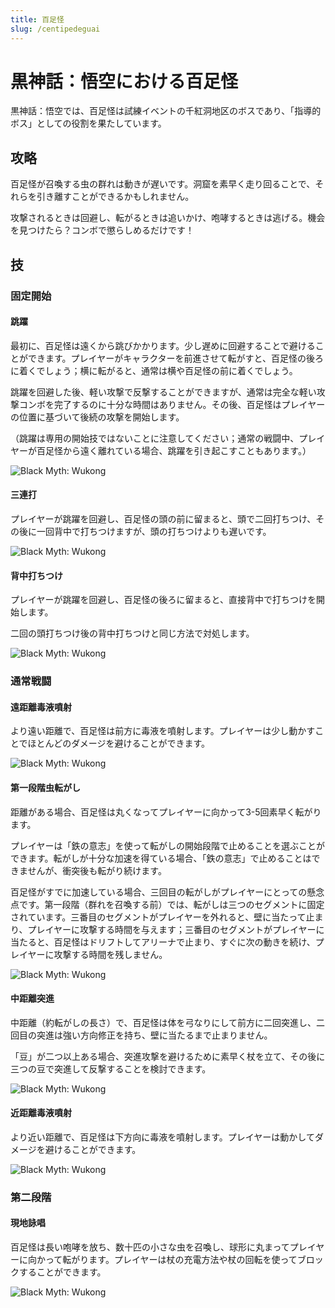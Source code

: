 ```yaml
---
title: 百足怪
slug: /centipedeguai
---
```


# 黒神話：悟空における百足怪

黒神話：悟空では、百足怪は試練イベントの千紅洞地区のボスであり、「指導的ボス」としての役割を果たしています。

## 攻略

百足怪が召喚する虫の群れは動きが遅いです。洞窟を素早く走り回ることで、それらを引き離すことができるかもしれません。

攻撃されるときは回避し、転がるときは追いかけ、咆哮するときは逃げる。機会を見つけたら？コンボで懲らしめるだけです！

## 技

### 固定開始

#### 跳躍

最初に、百足怪は遠くから跳びかかります。少し遅めに回避することで避けることができます。プレイヤーがキャラクターを前進させて転がすと、百足怪の後ろに着くでしょう；横に転がると、通常は横や百足怪の前に着くでしょう。

跳躍を回避した後、軽い攻撃で反撃することができますが、通常は完全な軽い攻撃コンボを完了するのに十分な時間はありません。その後、百足怪はプレイヤーの位置に基づいて後続の攻撃を開始します。

（跳躍は専用の開始技ではないことに注意してください；通常の戦闘中、プレイヤーが百足怪から遠く離れている場合、跳躍を引き起こすこともあります。）

<img src="/img/bosses/feipu.gif" alt="Black Myth: Wukong"/>

#### 三連打

プレイヤーが跳躍を回避し、百足怪の頭の前に留まると、頭で二回打ちつけ、その後に一回背中で打ちつけますが、頭の打ちつけよりも遅いです。

<img src="/img/bosses/sandusnza.gif" alt="Black Myth: Wukong"/>

#### 背中打ちつけ

プレイヤーが跳躍を回避し、百足怪の後ろに留まると、直接背中で打ちつけを開始します。

二回の頭打ちつけ後の背中打ちつけと同じ方法で対処します。

<img src="/img/bosses/beiza.gif" alt="Black Myth: Wukong"/>

### 通常戦闘

#### 遠距離毒液噴射

より遠い距離で、百足怪は前方に毒液を噴射します。プレイヤーは少し動かすことでほとんどのダメージを避けることができます。

<img src="/img/bosses/yjlpd.gif" alt="Black Myth: Wukong"/>

#### 第一段階虫転がし

距離がある場合、百足怪は丸くなってプレイヤーに向かって3-5回素早く転がります。

プレイヤーは「鉄の意志」を使って転がしの開始段階で止めることを選ぶことができます。転がしが十分な加速を得ている場合、「鉄の意志」で止めることはできませんが、衝突後も転がり続けます。

百足怪がすでに加速している場合、三回目の転がしがプレイヤーにとっての懸念点です。第一段階（群れを召喚する前）では、転がしは三つのセグメントに固定されています。三番目のセグメントがプレイヤーを外れると、壁に当たって止まり、プレイヤーに攻撃する時間を与えます；三番目のセグメントがプレイヤーに当たると、百足怪はドリフトしてアリーナで止まり、すぐに次の動きを続け、プレイヤーに攻撃する時間を残しません。

<img src="/img/bosses/chonche.gif" alt="Black Myth: Wukong"/>

#### 中距離突進

中距離（約転がしの長さ）で、百足怪は体を弓なりにして前方に二回突進し、二回目の突進は強い方向修正を持ち、壁に当たるまで止まりません。

「豆」が二つ以上ある場合、突進攻撃を避けるために素早く杖を立て、その後に三つの豆で突進して反撃することを検討できます。

<img src="/img/bosses/zjltj.gif" alt="Black Myth: Wukong"/>

#### 近距離毒液噴射

より近い距離で、百足怪は下方向に毒液を噴射します。プレイヤーは動かしてダメージを避けることができます。

<img src="/img/bosses/jjlpd.gif" alt="Black Myth: Wukong"/>

### 第二段階

#### 現地詠唱

百足怪は長い咆哮を放ち、数十匹の小さな虫を召喚し、球形に丸まってプレイヤーに向かって転がります。プレイヤーは杖の充電方法や杖の回転を使ってブロックすることができます。

<img src="/img/bosses/erjduan.gif" alt="Black Myth: Wukong"/>